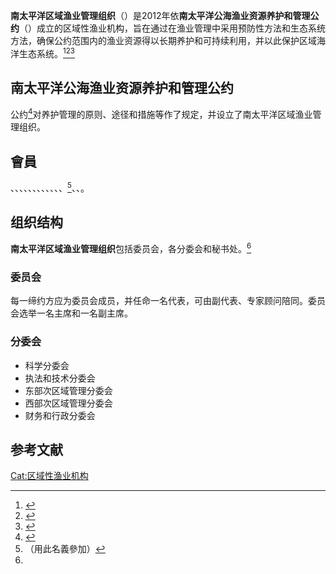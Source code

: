 {{Infobox organization
|name = 南太平洋区域渔业管理组织
|original_name = South Pacific Regional Fisheries Management Organisation
|abbreviation = SPRFMO
|formation = 2012年8月24日
|type = 区域性渔业机构
|headquarters = {{NZL}}[[惠灵顿|惠灵顿]]
|region_served = 南[[太平洋|太平洋]]
|membership = 15
|main_organ = 委员会、秘书处
|website = https://www.sprfmo.int/
}}

'''南太平洋区域渔业管理组织'''（{{lang-en|South Pacific Regional Fisheries Management Organisation - SPRFMO}}）是2012年依'''南太平洋公海渔业资源养护和管理公约'''（{{lang-en|Convention on the Conservation and Management of High Seas Fishery Resources in the South Pacific Ocean}}）成立的区域性渔业机构，旨在通过在渔业管理中采用预防性方法和生态系统方法，确保公约范围内的渔业资源得以长期养护和可持续利用，并以此保护区域海洋生态系统。<ref>{{Cite web|title=South Pacific Regional Fisheries Management Organisation (SPRFMO)|url=http://www.fao.org/fishery/rfb/sprfmo/en|publisher=FAO|language=en|accessdate=2021-01-19|archive-date=2021-01-25|archive-url=https://web.archive.org/web/20210125014052/http://www.fao.org/fishery/rfb/sprfmo/en|dead-url=no}}</ref><ref>{{Cite web|title=ABOUT THE SPRFMO|url=https://www.sprfmo.int/about/|publisher=SPRFMO|language=en|accessdate=2021-01-19|archive-date=2020-11-03|archive-url=https://web.archive.org/web/20201103005629/http://www.sprfmo.int/about/|dead-url=no}}</ref><ref>{{Cite web|title=南太平洋公海渔业资源养护和管理公约|url=http://treaty.mfa.gov.cn/Treaty/web/detail1.jsp?objid=1531876098710|publisher=中华人民共和国条约数据库|language=zh-hans|accessdate=2021-01-19|archive-date=2021-10-14|archive-url=https://web.archive.org/web/20211014041933/http://treaty.mfa.gov.cn/Treaty/web/detail1.jsp?objid=1531876098710}}</ref>

== 南太平洋公海渔业资源养护和管理公约 ==
公约<ref name=":0">{{Cite web|title=南太平洋公海渔业资源养护和管理公约|url=http://treaty.mfa.gov.cn/tykfiles/20180718/1531876098710.pdf|publisher=中华人民共和国条约数据库|language=zh-hans|accessdate=2021-01-19|archive-date=2022-03-20|archive-url=https://web.archive.org/web/20220320092954/http://treaty.mfa.gov.cn/tykfiles/20180718/1531876098710.pdf}}</ref>对养护管理的原则、途径和措施等作了规定，并设立了南太平洋区域渔业管理组织。

==會員==
{{AUS}}、{{CHL}}、{{CHN}}、{{COK}}、{{CUB}}、{{ECU}}、{{EU}}、{{FRO}}、{{ROK}}、{{NZL}}、{{PER}}、{{RUS}}、{{flag|ROC|name=中華臺北}}<ref>（{{ROC-TWN}}用此名義參加）{{cite web|title=Commission Members|url=https://www.sprfmo.int/about/participation/|accessdate=2021-02-25|archive-date=2021-06-27|archive-url=https://web.archive.org/web/20210627214044/https://www.sprfmo.int/about/participation/|dead-url=no}}</ref>、{{USA}}、{{VUT}}。

== 组织结构 ==
'''南太平洋区域渔业管理组织'''包括委员会，各分委会和秘书处。<ref name=":0"/>
=== 委员会 ===
每一缔约方应为委员会成员，并任命一名代表，可由副代表、专家顾问陪同。委员会选举一名主席和一名副主席。
=== 分委会 ===
* 科学分委会
* 执法和技术分委会
* 东部次区域管理分委会
* 西部次区域管理分委会
* 财务和行政分委会

== 参考文献 ==
{{reflist}}

[[Cat:区域性渔业机构|Cat:区域性渔业机构]]